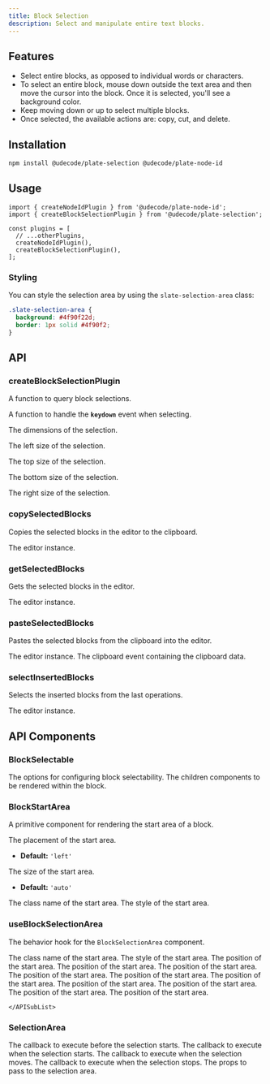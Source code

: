 ```yaml
---
title: Block Selection
description: Select and manipulate entire text blocks.
---
```


<ComponentPreview name="playground-demo" id="blockselection" />

<PackageInfo>

## Features

- Select entire blocks, as opposed to individual words or characters.
- To select an entire block, mouse down outside the text area and then move the cursor into the block. Once it is selected, you'll see a background color.
- Keep moving down or up to select multiple blocks.
- Once selected, the available actions are: copy, cut, and delete.

</PackageInfo>

## Installation

```bash
npm install @udecode/plate-selection @udecode/plate-node-id
```

## Usage

```tsx
import { createNodeIdPlugin } from '@udecode/plate-node-id';
import { createBlockSelectionPlugin } from '@udecode/plate-selection';

const plugins = [
  // ...otherPlugins,
  createNodeIdPlugin(),
  createBlockSelectionPlugin(),
];
```

### Styling

You can style the selection area by using the `slate-selection-area` class:

```css
.slate-selection-area {
  background: #4f90f22d;
  border: 1px solid #4f90f2;
}
```

## API

### createBlockSelectionPlugin

<APIAttributes>
<APIItem
  name="query"
  type="function"
  optional
>

A function to query block selections.

</APIItem>
<APIItem
  name="onKeyDownSelecting"
  type="(e: KeyboardEvent) => void"
  optional
>

A function to handle the **`keydown`** event when selecting.

</APIItem>
<APIItem name="sizes" type="Object" optional>

The dimensions of the selection.

<APISubList>
<APISubListItem parent="sizes" name="left" type="number" optional>

The left size of the selection.

</APISubListItem>
<APISubListItem parent="sizes" name="top" type="number" optional>

The top size of the selection.

</APISubListItem>
<APISubListItem parent="sizes" name="bottom" type="number" optional>

The bottom size of the selection.

</APISubListItem>
<APISubListItem parent="sizes" name="right" type="number" optional>

The right size of the selection.

</APISubListItem>
</APISubList>
</APIItem>
</APIAttributes>

### copySelectedBlocks

Copies the selected blocks in the editor to the clipboard.

<APIParameters>
  <APIItem name="editor" type="PlateEditor">
    The editor instance.
  </APIItem>
</APIParameters>

### getSelectedBlocks

Gets the selected blocks in the editor.

<APIParameters>
  <APIItem name="editor" type="TEditor">
    The editor instance.
  </APIItem>
</APIParameters>

### pasteSelectedBlocks

Pastes the selected blocks from the clipboard into the editor.

<APIParameters>
  <APIItem name="editor" type="PlateEditor">
    The editor instance.
  </APIItem>
  <APIItem name="e" type="ClipboardEvent">
    The clipboard event containing the clipboard data.
  </APIItem>
</APIParameters>

### selectInsertedBlocks

Selects the inserted blocks from the last operations.

<APIParameters>
  <APIItem name="editor" type="TEditor">
    The editor instance.
  </APIItem>
</APIParameters>

## API Components

### BlockSelectable

<APIParameters>
  <APIItem name="blockSelectableOptions" type="BlockSelectableOptions">
    <APISubList>
      <APISubListItem
        parent="blockSelectableOptions"
        name="options"
        type="BlockSelectableOptions"
      >
        The options for configuring block selectability.
      </APISubListItem>
      <APISubListItem
        parent="blockSelectableOptions"
        name="children"
        type="React.ReactNode"
      >
        The children components to be rendered within the block.
      </APISubListItem>
    </APISubList>
  </APIItem>
</APIParameters>

### BlockStartArea

A primitive component for rendering the start area of a block.

<APIProps>
<APIItem name="placement" type="'top' | 'bottom' | 'left' | 'right" optional>
The placement of the start area.

- **Default:** `'left'`

</APIItem>
<APIItem name="size" type="string | number" optional>
The size of the start area.

- **Default:** `'auto'`

</APIItem>
</APIProps>

<APIReturns>
  <APIItem name="props" type="object">
    <APISubList>
      <APISubListItem parent="props" name="className" type="string">
        The class name of the start area.
      </APISubListItem>
      <APISubListItem parent="props" name="style" type="object">
        The style of the start area.
      </APISubListItem>
    </APISubList>
  </APIItem>
</APIReturns>

### useBlockSelectionArea

The behavior hook for the `BlockSelectionArea` component.

<APIReturns>
  <APIItem name="props" type="object">
    <APISubList>
      <APISubListItem parent="props" name="className" type="string">
        The class name of the start area.
      </APISubListItem>
      <APISubListItem parent="props" name="style" type="object">
        The style of the start area.
        <APISubList>
          <APISubListItem parent="style" name="position" type="string">
          The position of the start area.
         </APISubListItem>
          <APISubListItem parent="style" name="top" type="number">
          The position of the start area.
         </APISubListItem>
          <APISubListItem parent="style" name="left" type="number">
          The position of the start area.
         </APISubListItem>
          <APISubListItem parent="style" name="bottom" type="number">
          The position of the start area.
         </APISubListItem>
          <APISubListItem parent="style" name="right" type="number">
          The position of the start area.
         </APISubListItem>
          <APISubListItem parent="style" name="width" type="string | number">
          The position of the start area.
         </APISubListItem>
          <APISubListItem parent="style" name="height" type="string | number">
          The position of the start area.
         </APISubListItem>
          <APISubListItem parent="style" name="zIndex" type="number">
          The position of the start area.
         </APISubListItem>
          <APISubListItem parent="style" name="userSelect" type="string">
          The position of the start area.
         </APISubListItem>
          <APISubListItem parent="style" name="cursor" type="string">
          The position of the start area.
         </APISubListItem>
        </APISubList>
      </APISubListItem>

    </APISubList>

  </APIItem>
</APIReturns>

### SelectionArea

<APIProps>
  <APIItem name="onBeforeStart" type="SelectionEvents['beforestart']" optional>
    The callback to execute before the selection starts.
  </APIItem>
  <APIItem name="onStart" type="SelectionEvents['start']" optional>
    The callback to execute when the selection starts.
  </APIItem>
  <APIItem name="onMove" type="SelectionEvents['move']" optional>
    The callback to execute when the selection moves.
  </APIItem>
  <APIItem name="onStop" type="SelectionEvents['stop']" optional>
    The callback to execute when the selection stops.
  </APIItem>
  <APIItem
    name="props"
    type="Omit<Partial<SelectionOptions>, 'boundaries'>,
    React.HTMLAttributes<HTMLDivElement>"
  >
    The props to pass to the selection area.
  </APIItem>
</APIProps>
